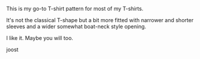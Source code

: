 This is my go-to T-shirt pattern for most of my T-shirts.

It's not the classical T-shape but a bit more fitted with narrower and shorter
sleeves and a wider somewhat boat-neck style opening.

I like it. Maybe you will too.

joost
